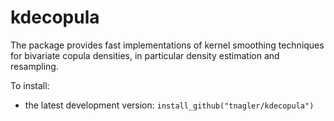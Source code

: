 # kdecopula

The package provides fast implementations of kernel smoothing techniques for bivariate copula densities, in particular density estimation and resampling.


To install:

* the latest development version: `install_github("tnagler/kdecopula")`

